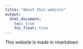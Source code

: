 ```yaml
---
title: "About this website"
output: 
  html_document:
    toc: true
    toc_float: true
---
```


This website is made in rmarkdown